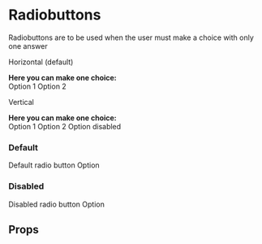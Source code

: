 
<Meta title="Core/Radio" component={Radio}/>

<ThemeProvider theme={theme}>

# Radiobuttons
Radiobuttons are to be used when the user must make a choice with only one answer

<div style={{marginTop: '60px'}}></div>

<div style={{display: 'flex', flexDirection: 'row',  flexWrap: 'wrap'}}>
    <div style={{marginRight: '100px'}}>
        <p style={{color: theme.primary, fontWeight: '500'}}>Horizontal (default)</p>
        <strong>Here you can make one choice:</strong>
        <div style={{marginTop: '15px'}}>
            <Radio name="test" checked>Option 1</Radio>
            <Radio name="test" test>Option 2</Radio>
        </div>
    </div>
    <div>
        <p style={{color: theme.primary, fontWeight: '500'}}>Vertical</p>
        <strong>Here you can make one choice:</strong>
        <div style={{marginTop: '15px'}}>
            <Radio name="test2" vertical checked>Option 1</Radio>
            <Radio name="test2" vertical>Option 2</Radio>
            <Radio name="test2" vertical disabled>Option disabled</Radio>
        </div>
    </div>
</div>
</ThemeProvider>

### Default
Default radio button
<Preview>
    <Story name="Default">
        <Radio>Option</Radio>
    </Story>
</Preview>

### Disabled
Disabled radio button
<Preview>
    <Story name="Disabled">
        <Radio disabled>Option</Radio>
    </Story>
</Preview>

## Props
<Props of={Radio} />
